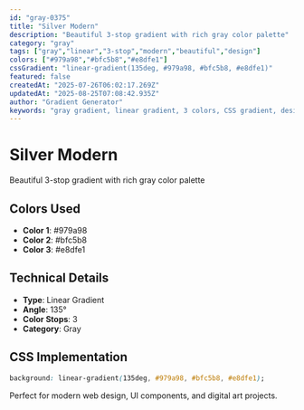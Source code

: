 ```yaml
---
id: "gray-0375"
title: "Silver Modern"
description: "Beautiful 3-stop gradient with rich gray color palette"
category: "gray"
tags: ["gray","linear","3-stop","modern","beautiful","design"]
colors: ["#979a98","#bfc5b8","#e8dfe1"]
cssGradient: "linear-gradient(135deg, #979a98, #bfc5b8, #e8dfe1)"
featured: false
createdAt: "2025-07-26T06:02:17.269Z"
updatedAt: "2025-08-25T07:08:42.935Z"
author: "Gradient Generator"
keywords: "gray gradient, linear gradient, 3 colors, CSS gradient, design, #979a98, #bfc5b8, #e8dfe1"
---
```


# Silver Modern

Beautiful 3-stop gradient with rich gray color palette

## Colors Used
- **Color 1**: #979a98
- **Color 2**: #bfc5b8
- **Color 3**: #e8dfe1

## Technical Details
- **Type**: Linear Gradient
- **Angle**: 135°
- **Color Stops**: 3
- **Category**: Gray

## CSS Implementation
```css
background: linear-gradient(135deg, #979a98, #bfc5b8, #e8dfe1);
```

Perfect for modern web design, UI components, and digital art projects.
